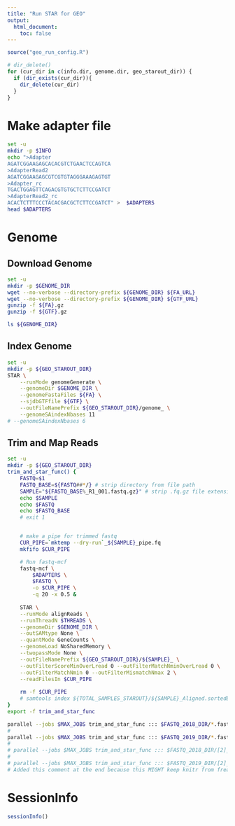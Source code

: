 ```yaml
---
title: "Run STAR for GEO"
output:
  html_document:
    toc: false
---
```


```r
source("geo_run_config.R")
```

```r
# dir_delete()
for (cur_dir in c(info.dir, genome.dir, geo_starout_dir)) {
  if (dir_exists(cur_dir)){
    dir_delete(cur_dir)
  }
}
```

# Make adapter file
```bash
set -u
mkdir -p $INFO
echo ">Adapter
AGATCGGAAGAGCACACGTCTGAACTCCAGTCA
>AdapterRead2
AGATCGGAAGAGCGTCGTGTAGGGAAAGAGTGT
>Adapter_rc
TGACTGGAGTTCAGACGTGTGCTCTTCCGATCT
>AdapterRead2_rc
ACACTCTTTCCCTACACGACGCTCTTCCGATCT" >  $ADAPTERS
head $ADAPTERS
```

# Genome
## Download Genome
```bash
set -u
mkdir -p $GENOME_DIR
wget --no-verbose --directory-prefix ${GENOME_DIR} ${FA_URL} 
wget --no-verbose --directory-prefix ${GENOME_DIR} ${GTF_URL}
gunzip -f ${FA}.gz
gunzip -f ${GTF}.gz

ls ${GENOME_DIR}
```

## Index Genome
```bash
set -u
mkdir -p ${GEO_STAROUT_DIR}
STAR \
    --runMode genomeGenerate \
    --genomeDir $GENOME_DIR \
    --genomeFastaFiles ${FA} \
    --sjdbGTFfile ${GTF} \
    --outFileNamePrefix ${GEO_STAROUT_DIR}/genome_ \
    --genomeSAindexNbases 11
# --genomeSAindexNbases 6
```

## Trim and Map Reads
```bash
set -u
mkdir -p ${GEO_STAROUT_DIR}
trim_and_star_func() {
    FASTQ=$1
    FASTQ_BASE=${FASTQ##*/} # strip directory from file path
    SAMPLE="${FASTQ_BASE%_R1_001.fastq.gz}" # strip .fq.gz file extension
    echo $SAMPLE
    echo $FASTQ
    echo $FASTQ_BASE
    # exit 1


    # make a pipe for trimmed fastq
    CUR_PIPE=`mktemp --dry-run`_${SAMPLE}_pipe.fq
    mkfifo $CUR_PIPE

    # Run fastq-mcf
    fastq-mcf \
        $ADAPTERS \
        $FASTQ \
        -o $CUR_PIPE \
        -q 20 -x 0.5 &
        
    STAR \
    --runMode alignReads \
    --runThreadN $THREADS \
    --genomeDir $GENOME_DIR \
    --outSAMtype None \
    --quantMode GeneCounts \
    --genomeLoad NoSharedMemory \
    --twopassMode None \
    --outFileNamePrefix ${GEO_STAROUT_DIR}/${SAMPLE}_ \
    --outFilterScoreMinOverLread 0 --outFilterMatchNminOverLread 0 \
    --outFilterMatchNmin 0 --outFilterMismatchNmax 2 \
    --readFilesIn $CUR_PIPE        
        
    rm -f $CUR_PIPE
    # samtools index ${TOTAL_SAMPLES_STAROUT}/${SAMPLE}_Aligned.sortedByCoord.out.bam
}
export -f trim_and_star_func

parallel --jobs $MAX_JOBS trim_and_star_func ::: $FASTQ_2018_DIR/*.fastq.gz
#
parallel --jobs $MAX_JOBS trim_and_star_func ::: $FASTQ_2019_DIR/*.fastq.gz
# 
# parallel --jobs $MAX_JOBS trim_and_star_func ::: $FASTQ_2018_DIR/[2]_*_S*_L00[1]_R1_001.fastq.gz
# 
# parallel --jobs $MAX_JOBS trim_and_star_func ::: $FASTQ_2019_DIR/[2]_*_S*_L00[1]_R1_001.fastq.gz
# Added this comment at the end because this MIGHT keep knitr from freaking out on this bash chunk
```


# SessionInfo
```r
sessionInfo()
```
